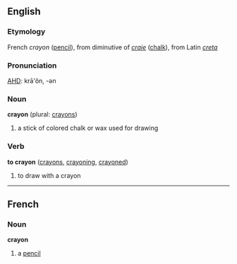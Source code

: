 ==English==
===Etymology===
French ''crayon'' ([[pencil]]), from diminutive of ''[[craie]]'' ([[chalk]]), from Latin ''[[creta]]''

===Pronunciation===
[[w:AHD|AHD]]: krā'ŏn, -ən

===Noun===
'''crayon''' (plural: [[crayons]])

# a stick of colored chalk or wax used for drawing

===Verb===
'''to crayon''' ([[crayons]], [[crayoning]], [[crayoned]])

# to draw with a crayon

----

==French==
===Noun===
'''crayon'''

# a [[pencil]]